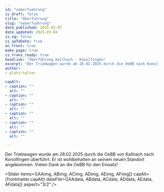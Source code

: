 ```yaml
---
id: "ueberfuehrung"
is_draft: false
title: "Überführung"
slug: "ueberfuehrung"
date_published: 2025-01-07
date_updated: 2025-03-04
is_og: false
is_upToDate: true
on_front: true
make_page: true 
is_trans_ready: true
headline: "Überführung Kallnach - Konolfingen"
excerpt: "Der Triebwagen wurde am 28.02.2025 durch die OeBB nach Konolfingen überführt."
author:
- platz-halter

capAlt:
- caption: ""
  alt: ""
- caption: ""
  alt: ""
- caption: ""
  alt: ""
- caption: ""
  alt: ""
- caption: ""
  alt: ""
- caption: ""
  alt: ""

---
```





Der Triebwagen wurde am 28.02.2025 durch die OeBB von Kallnach nach Konolfingen überführt. Er ist wohlbehalten an seinem neuen Standort angekommen. Vielen Dank an die OeBB für den Einsatz!

<Slider items={[AAimg, ABimg, ACimg, ADimg, AEimg, AFimg]} capAlt={frontmatter.capAlt} dataFile={[AAdata, ABdata, ACdata, ADdata, AEdata, AFdata]} aspect="3/2" />